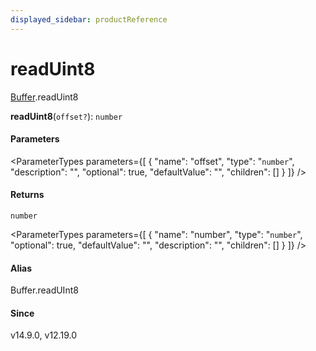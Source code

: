 ```yaml
---
displayed_sidebar: productReference
---
```



# readUint8

[Buffer](../../interfaces/Buffer.mdx).readUint8

**readUint8**(`offset?`): `number`

#### Parameters

<ParameterTypes parameters={[
  {
    "name": "offset",
    "type": "`number`",
    "description": "",
    "optional": true,
    "defaultValue": "",
    "children": []
  }
]} />

#### Returns

`number`

<ParameterTypes parameters={[
  {
    "name": "number",
    "type": "`number`",
    "optional": true,
    "defaultValue": "",
    "description": "",
    "children": []
  }
]} />

#### Alias

Buffer.readUInt8

#### Since

v14.9.0, v12.19.0
